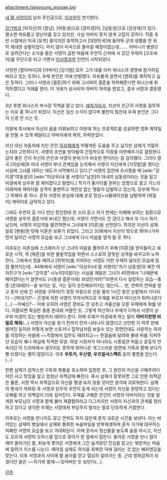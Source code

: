 attachment:/seoyoung_woojae.jpg

[[내 딸 서영이]]의 남자 주인공으로, [[이상윤]]이 연기한다.
 
[[강기범]]과 [차지선]의 [장남]. [여동생]으로 [강미경]이, [남동생]으로 [강성재]가 있다. 평소엔 여유롭고 장난끼를 갖고 있지만, 사실 아버지 못지 않게 고집이 강하다. 작중 초반 시점에선 미국 [유학] 중이지만 휴학하고서 [대한민국]에 들어와 군대 생활을 한 뒤 막 제대한 상황이었다. 머지 않아 미국으로 돌아갈 예정이였는데……. 어머니가 병원으로 실려간다는 소식을 들은 서영이 급한 마음에 우연히 근처에 서 있던 우재의 [오토바이]를 무단으로 타고 가면서 [[이서영]]과의 인연이 시작되었다. 

사망한 [할아버지]와 [아버지] [강기범] 모두 그가 대를 이어 위너스의 경영에 참가하길 바라고 있는 듯하나, 우재 본인은 이에 반발했다. 자유롭게 살면서 [영화]를 제작하고 싶은 듯하다. 그러나 서영과 [결혼]하기 위해 그녀와의 결혼을 허락해준다면 위너스에 취직하겠다고 거래를 한다. 이 거래가 성사되어 아버지 허락을 받았고, 결국 서영과 결혼했다.
 
3년 후엔 위너스의 부사장 직책을 맡고 있다. [[애처가]]라서, 지선이 은근히 서영을 질투하는 이유 중 하나가 되었다. 지선은 임신 소식이 없다며 불만이 많은데 우재 본인은 그다지 신경 안 쓰는 듯.
 
이왕에 회사에서 자신의 꿈을 이뤄보려고 이번에 하는 프로젝트를 성공하면 영화 제작팀을 만들 수 있게 해달라고 아버지에게 제의, 허락받았다.
 
자신 대신 자동차에 치인 은인 [[이삼재]]에게 어떻게든 도움을 주고 싶지만 삼재가 거절하는지라 고민하다가, 서영의 조언을 받아들여 간접적으로 직장을 마련해주기로 결정한다. 감이 좋은 건지 자신의 은인과 서영이 분위기가 비슷한 편이라는 걸 감지했다. 그러다 결국 [이삼재]와 아내 서영이 부녀 관계임을 눈치채서 서영이 자신에게 [거짓말]을 했다는 사실에 그녀를 대하는 태도가 서먹해지고 있다.[* 서영의 집안에 조사했을 때 [wiki:"강미경"여동생]의 [wiki:"이상우(내 딸 서영이)"남친]이 아내의 남동생이라는 것을 알고 미경에게 상우와 잘 헤어졌다고 말했다.] 작가가 줄거리를 원하는 방향으로 끌고 가느라 이래저래 캐릭터들 성격이 돌변하고 개연성 없는 행동이 남발하고 있는데, 강우재 역시 그 피해자 중 하나. 혼자 서영의 본심에 대해 온갖 망상+시뮬레이션을 남발하며 [찌질이] 캐릭터로 급락하고 있다.

그래도 우연히 길 가다 만난 장인한테 한 소리 듣고 자기 딴에는 이해해 보려는 일환으로 서영을 상우의 결혼식에 보내긴 했는데, 서영이 가면서도 안 갔다고 해서 또 다시 화가 났으며, 서영의 피임약을 발견하면서 그녀에게 [이혼]을 선언한다. 하지만 지선이 성재 일로 [멘붕]한 탓에 이혼은 보류가 되었다. 그리고 33회에서 지선이 밖으로 뛰어나가자 먼저 달려간 서영의 모습을 보고 그녀에게 다시 마음을 열게 될 듯 하다.

이후로는 자존심에 스크래치가 난 그녀의 마음을 풀어주기 위해 [이혼]을 받아들이고 새로운 시작, 즉 [재혼]을 위한 물밑작업을 하면서 스스로의 잘못된 성격을 바꾸고자 노력한다. 그에게서 정을 떼려고 [위악자]를 자처하는 서영도 이런 우재의 달라진 모습에 점점 풀어지는데.. 44화에서 서영이 [wiki:"이상우(내 딸 서영이)"자기 남동생]의 예전 여자친구가 [wiki:"강미경" 시누이]이었다는 사실을 깨달은 그녀가 45편에서 "나때문에 헤어졌다는거 알면서도 (시동생 결혼식에) 보냈던거야?"라면서 다시 실망하는 모습--중증 [츤데레]다--을 보이는 등, 가는 길이 순탄해보이지는 않는다.... 만, 연희의 연락을 받고 혼자 산에 간 서영을 구하러(?) 정장 차림으로 산을 올라 1시간 동안 눈밭에서 기다리다 --[박대기]?-- 곤경에 처한 서영이 무의식적으로 우재를 부르자 어디선가 튀어나온다(...) --어쌔신?-- 이에 오히려 서영은 장비도 안 갖추고 겨울산을 오른 우재에게 화를 낸다. 이쯤되면 확실한 중증 츤데레 커플인 듯. 그렇게 하산하다 우재가 다쳐서 서영이 상우와 미경이 있는 병원까지 데려다 준다. 이때 우재가 미경에게 하는 말이 '''아버지한텐 비밀로 해줘'''(...) 
서영이 자신을 찾기 전까지 먼저 나타나지 않겠다고 선언한 지 하루 만에 벌어진 일이라 어떻게 보면 스토커나 집착남처럼 보일수 있는 장면인데도 사랑하는 여자를 걱정하는 마음에 ~~직장에서 업무도 때려치고~~ 한걸음에 달려와 몰래 뒤를 지켜주던 모습이 꽤나 여심에 직격한 모양. 여성 시청자가 아니라도 시종일관 어둡고 갈등의 연속이던 이 드라마에서 생각지도 못하게 튀어나온 개그스러운 장면에 가족과 함께 보다가 빵 터졌다는 평이 많았다고. 이후 '''우토커, 우신령, 우즈얼서스펙트''' 등의 별명을 얻는다(...)

한편 삼재가 갑작스런 구토와 복통을 호소하며 입원한 후, 그 원인이 자신을 구해주려다 치인 사고 탓임을 알고 엄청난 죄책감에 빠진다. 혹시 삼재가 잘못되면 그로 인한 죄책감은 물론, 서영 역시 죄책감으로 자신을 평생 보지 않을 것이란 생각에 괴로워한다. 삼재의 병세가 악화된 후 서영과 상우의 우연히 듣게 되는데 서영이 자신을 원망하고 있다는 오해를 하고 죄책감이 더욱 깊어진다. 우재를 구해준 은인이 서영의 아버지라는 것을 알게된 부모님이 서영과 함께 불러 재결합하라고 다그치지만 서영이 자신과의 관계를 정리하고 있다고 생각한 우재는 서영에게 부담주지 말라는 말로 단호하게 거절한다.

이후로는 서영을 만나지도 않고 연락도 하지 않은채 혼자 괴로운 시간을 보낸다. 이는 비어있는 삼재의 병실에서 삼재와 통화한 녹음파일을 반복재생하며 혼자 거기에 대꾸하는 피폐한 서영의 모습을 보고 극대화된다. 이에 혼자서 정신줄을 놓도록 술을 마시고, 자신도 모르게 서영의 오피스텔 앞으로 찾아가 문 앞에서 잠든다. 돌아온 서영을 만나 잠이 깨어 돌아가던 중, 뒤늦게 쫓아온 서영에게 그간 숨겨왔던 진심을 듣고는 북받치는 마음에 달려가 키스를 나눈다. 때마침 삼재도 의식을 회복한 덕에 걸리는 것 없는 해피엔딩을 맞는다. 이후 서영과의 사이에 딸 솔이를 얻고 열심히 살아가는 중. 근데 영화감독이 되겠다던 꿈은 ~~작가와 함께~~잊어버린 듯 보인다(...).

[[각주]]
